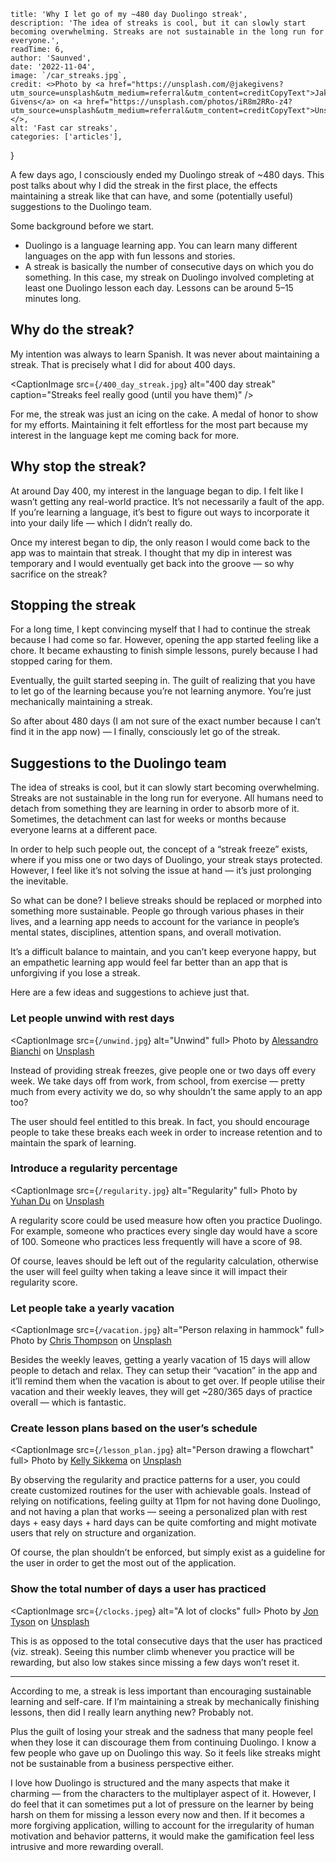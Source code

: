 
    title: 'Why I let go of my ~480 day Duolingo streak',
    description: 'The idea of streaks is cool, but it can slowly start becoming overwhelming. Streaks are not sustainable in the long run for everyone.',
    readTime: 6,
    author: 'Saunved',
    date: '2022-11-04',
    image: `/car_streaks.jpg`,
    credit: <>Photo by <a href="https://unsplash.com/@jakegivens?utm_source=unsplash&utm_medium=referral&utm_content=creditCopyText">Jake Givens</a> on <a href="https://unsplash.com/photos/iR8m2RRo-z4?utm_source=unsplash&utm_medium=referral&utm_content=creditCopyText">Unsplash</a></>,
    alt: 'Fast car streaks',
    categories: ['articles'],
}


A few days ago, I consciously ended my Duolingo streak of ~480 days. This post talks about why I did the streak in the first place, the effects maintaining a streak like that can have, and some (potentially useful) suggestions to the Duolingo team.

Some background before we start.

- Duolingo is a language learning app. You can learn many different languages on the app with fun lessons and stories.  
- A streak is basically the number of consecutive days on which you do something. In this case, my streak on Duolingo involved completing at least one Duolingo lesson each day. Lessons can be around 5–15 minutes long.

## Why do the streak?
My intention was always to learn Spanish. It was never about maintaining a streak. That is precisely what I did for about 400 days.


<CaptionImage src={`/400_day_streak.jpg`} alt="400 day streak" caption="Streaks feel really good (until you have them)" />

For me, the streak was just an icing on the cake. A medal of honor to show for my efforts. Maintaining it felt effortless for the most part because my interest in the language kept me coming back for more.

## Why stop the streak?

At around Day 400, my interest in the language began to dip. I felt like I wasn’t getting any real-world practice. It’s not necessarily a fault of the app. If you’re learning a language, it’s best to figure out ways to incorporate it into your daily life — which I didn’t really do.

Once my interest began to dip, the only reason I would come back to the app was to maintain that streak. I thought that my dip in interest was temporary and I would eventually get back into the groove — so why sacrifice on the streak?

## Stopping the streak
For a long time, I kept convincing myself that I had to continue the streak because I had come so far. However, opening the app started feeling like a chore. It became exhausting to finish simple lessons, purely because I had stopped caring for them.

Eventually, the guilt started seeping in. The guilt of realizing that you have to let go of the learning because you’re not learning anymore. You’re just mechanically maintaining a streak.

So after about 480 days (I am not sure of the exact number because I can’t find it in the app now) — I finally, consciously let go of the streak.

## Suggestions to the Duolingo team
The idea of streaks is cool, but it can slowly start becoming overwhelming. Streaks are not sustainable in the long run for everyone. All humans need to detach from something they are learning in order to absorb more of it. Sometimes, the detachment can last for weeks or months because everyone learns at a different pace.

In order to help such people out, the concept of a “streak freeze” exists, where if you miss one or two days of Duolingo, your streak stays protected. However, I feel like it’s not solving the issue at hand — it’s just prolonging the inevitable.

So what can be done? I believe streaks should be replaced or morphed into something more sustainable. People go through various phases in their lives, and a learning app needs to account for the variance in people’s mental states, disciplines, attention spans, and overall motivation.

It’s a difficult balance to maintain, and you can’t keep everyone happy, but an empathetic learning app would feel far better than an app that is unforgiving if you lose a streak.

Here are a few ideas and suggestions to achieve just that.

### Let people unwind with rest days

<CaptionImage src={`/unwind.jpg`} alt="Unwind" full>
    Photo by <a href="https://unsplash.com/@ale_s_bianchi?utm_source=unsplash&utm_medium=referral&utm_content=creditCopyText">Alessandro Bianchi</a> on <a href="https://unsplash.com/photos/3kKLU4-UUbU?utm_source=unsplash&utm_medium=referral&utm_content=creditCopyText">Unsplash</a>
</CaptionImage>

Instead of providing streak freezes, give people one or two days off every week. We take days off from work, from school, from exercise — pretty much from every activity we do, so why shouldn’t the same apply to an app too?

The user should feel entitled to this break. In fact, you should encourage people to take these breaks each week in order to increase retention and to maintain the spark of learning.

### Introduce a regularity percentage

<CaptionImage src={`/regularity.jpg`} alt="Regularity" full>
    Photo by <a href="https://unsplash.com/@yuhandu?utm_source=unsplash&utm_medium=referral&utm_content=creditCopyText">Yuhan Du</a> on <a href="https://unsplash.com/photos/Y2W095FOvQw?utm_source=unsplash&utm_medium=referral&utm_content=creditCopyText">Unsplash</a>
</CaptionImage>

A regularity score could be used measure how often you practice Duolingo. For example, someone who practices every single day would have a score of 100. Someone who practices less frequently will have a score of 98.

Of course, leaves should be left out of the regularity calculation, otherwise the user will feel guilty when taking a leave since it will impact their regularity score.

### Let people take a yearly vacation

<CaptionImage src={`/vacation.jpg`} alt="Person relaxing in hammock" full>
    Photo by <a href="https://unsplash.com/@somechrisguy?utm_source=unsplash&utm_medium=referral&utm_content=creditCopyText">Chris Thompson</a> on <a href="https://unsplash.com/photos/mi7W_V4slxg?utm_source=unsplash&utm_medium=referral&utm_content=creditCopyText">Unsplash</a>
</CaptionImage>
  
Besides the weekly leaves, getting a yearly vacation of 15 days will allow people to detach and relax. They can setup their “vacation” in the app and it’ll remind them when the vacation is about to get over. If people utilise their vacation and their weekly leaves, they will get ~280/365 days of practice overall — which is fantastic.  

### Create lesson plans based on the user’s schedule

<CaptionImage src={`/lesson_plan.jpg`} alt="Person drawing a flowchart" full>
    Photo by <a href="https://unsplash.com/@kellysikkema?utm_source=unsplash&utm_medium=referral&utm_content=creditCopyText">Kelly Sikkema</a> on <a href="https://unsplash.com/photos/lFtttcsx5Vk?utm_source=unsplash&utm_medium=referral&utm_content=creditCopyText">Unsplash</a>
</CaptionImage>

By observing the regularity and practice patterns for a user, you could create customized routines for the user with achievable goals. Instead of relying on notifications, feeling guilty at 11pm for not having done Duolingo, and not having a plan that works — seeing a personalized plan with rest days + easy days + hard days can be quite comforting and might motivate users that rely on structure and organization.

Of course, the plan shouldn’t be enforced, but simply exist as a guideline for the user in order to get the most out of the application.

### Show the total number of days a user has practiced

<CaptionImage src={`/clocks.jpeg`} alt="A lot of clocks" full>
    Photo by <a href="https://unsplash.com/@jontyson?utm_source=unsplash&utm_medium=referral&utm_content=creditCopyText">Jon Tyson</a> on <a href="https://unsplash.com/s/photos/time?utm_source=unsplash&utm_medium=referral&utm_content=creditCopyText">Unsplash</a>
</CaptionImage>  

This is as opposed to the total consecutive days that the user has practiced (viz. streak). Seeing this number climb whenever you practice will be rewarding, but also low stakes since missing a few days won’t reset it.

***

According to me, a streak is less important than encouraging sustainable learning and self-care. If I’m maintaining a streak by mechanically finishing lessons, then did I really learn anything new? Probably not.

Plus the guilt of losing your streak and the sadness that many people feel when they lose it can discourage them from continuing Duolingo. I know a few people who gave up on Duolingo this way. So it feels like streaks might not be sustainable from a business perspective either.

I love how Duolingo is structured and the many aspects that make it charming — from the characters to the multiplayer aspect of it. However, I do feel that it can sometimes put a lot of pressure on the learner by being harsh on them for missing a lesson every now and then. If it becomes a more forgiving application, willing to account for the irregularity of human motivation and behavior patterns, it would make the gamification feel less intrusive and more rewarding overall.

